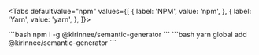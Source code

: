 
<Tabs
    defaultValue="npm"
    values={[
        { label: 'NPM', value: 'npm', },
        { label: 'Yarn', value: 'yarn', },
    ]}>

<TabItem value="npm">
```bash
npm i -g @kirinnee/semantic-generator
```
</TabItem>

<TabItem value="yarn">
```bash
yarn global add @kirinnee/semantic-generator
```
</TabItem>

</Tabs>
